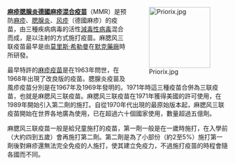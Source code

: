 <div style="float:right;margin-left:0.5em;">
[[File:Priorix.jpg|140px]]
</div>

'''[[麻疹腮腺炎德國麻疹混合疫苗|麻疹腮腺炎德國麻疹混合疫苗]]'''（MMR）是预防[[麻疹|麻疹]]、[[腮腺炎|腮腺炎]]、[[风疹|风疹]]（德國麻疹）的疫苗，由三種疾病病毒的活性[[減毒性病毒|減毒性病毒]]混合而成，是以注射的方式施打疫苗。麻腮风三联疫苗最早是由[[莫里斯·希勒曼|莫里斯·希勒曼]]在[[默克藥廠|默克藥廠]]時所研發。

最早特許的[[麻疹疫苗|麻疹疫苗]]是在1963年問世，在1968年出現了改良版的疫苗。腮腺炎疫苗及風疹疫苗分別是在1967年及1969年發明的。1971年時這三種疫苗合併為三联疫苗，也就是麻腮风三联疫苗。麻腮风三联疫苗在1971年獲得美國的許可使用，在1989年開始引入第二劑的施打。自從1970年代出現的最原始版本起，麻腮风三联疫苗開始在世界各地廣為使用，已在超過六十個國家使用，數量超過五億劑。

麻腮风三联疫苗一般是給兒童施打的疫苗，第一劑一般是在一歲時施打，在入學前（大約四到五歲）會再施打第二劑。第二劑是為了小部份（約2至5%）施打第一劑後對麻疹還無法完全免疫的人施打，使其建立免疫力，不過施打疫苗的時程會隨各國而不同。